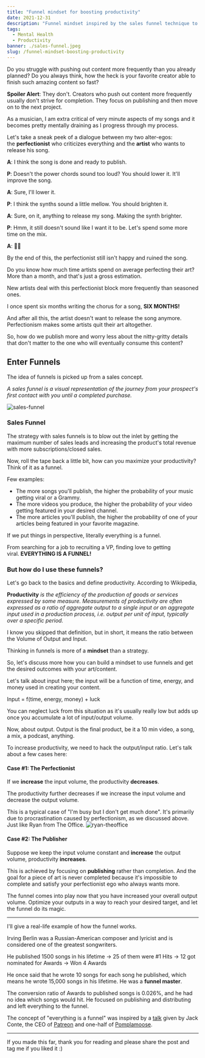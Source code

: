 ```yaml
---
title: "Funnel mindset for boosting productivity"
date: 2021-12-31
description: "Funnel mindset inspired by the sales funnel technique to push out more from your creative outlets"
tags:
  - Mental Health
  - Productivity
banner: ./sales-funnel.jpeg
slug: /funnel-mindset-boosting-productivity
---
```


Do you struggle with pushing out content more frequently than you already planned? Do you always think, how the heck is your favorite creator able to finish such amazing content so fast?

**Spoiler Alert**: They don't. Creators who push out content more frequently usually don't strive for completion. They focus on publishing and then move on to the next project.

As a musician, I am extra critical of very minute aspects of my songs and it becomes pretty mentally draining as I progress through my process.

Let's take a sneak peek of a dialogue between my two alter-egos: the **perfectionist** who criticizes everything and the **artist** who wants to release his song.

**A**: I think the song is done and ready to publish.

**P**: Doesn't the power chords sound too loud? You should lower it. It'll improve the song.

**A**: Sure, I'll lower it.

**P**: I think the synths sound a little mellow. You should brighten it.

**A**: Sure, on it, anything to release my song. Making the synth brighter.

**P**: Hmm, it still doesn't sound like I want it to be. Let's spend some more time on the mix.

**A**: 🤕😓

By the end of this, the perfectionist still isn't happy and ruined the song.

Do you know how much time artists spend on average perfecting their art? More than a month, and that's just a gross estimation.

New artists deal with this perfectionist block more frequently than seasoned ones.

I once spent six months writing the chorus for a song, **SIX MONTHS!**

And after all this, the artist doesn't want to release the song anymore. Perfectionism makes some artists quit their art altogether.

So, how do we publish more and worry less about the nitty-gritty details that don't matter to the one who will eventually consume this content?


## Enter Funnels


The idea of funnels is picked up from a sales concept.

*A sales funnel is a visual representation of the journey from your prospect's first contact with you until a completed purchase.*



<img src="./sales-funnel.jpeg" alt="sales-funnel"/>

### Sales Funnel

The strategy with sales funnels is to blow out the inlet by getting the maximum number of sales leads and increasing the product's total revenue with more subscriptions/closed sales.

Now, roll the tape back a little bit, how can you maximize your productivity? Think of it as a funnel.

Few examples:

-   The more songs you'll publish, the higher the probability of your music getting viral or a Grammy.
-   The more videos you produce, the higher the probability of your video getting featured in your desired channel.
-   The more articles you'll publish, the higher the probability of one of your articles being featured in your favorite magazine.

If we put things in perspective, literally everything is a funnel.

From searching for a job to recruiting a VP, finding love to getting viral. **EVERYTHING IS A FUNNEL!**


### But how do I use these funnels?

Let's go back to the basics and define productivity. According to Wikipedia,

**Productivity** *is the efficiency of the production of goods or services expressed by some measure. Measurements of productivity are often expressed as a ratio of aggregate output to a single input or an aggregate input used in a production process, i.e. output per unit of input, typically over a specific period.*

I know you skipped that definition, but in short, it means the ratio between the Volume of Output and Input.

Thinking in funnels is more of a **mindset** than a strategy.

So, let's discuss more how you can build a mindset to use funnels and get the desired outcomes with your art/content.

Let's talk about input here; the input will be a function of time, energy, and money used in creating your content.

Input = f(time, energy, money) + luck

You can neglect luck from this situation as it's usually really low but adds up once you accumulate a lot of input/output volume.

Now, about output. Output is the final product, be it a 10 min video, a song, a mix, a podcast, anything.

To increase productivity, we need to hack the output/input ratio. Let's talk about a few cases here:

#### **Case #1: The Perfectionist**

If we **increase** the input volume, the productivity **decreases**.

The productivity further decreases if we increase the input volume and decrease the output volume.

This is a typical case of "I'm busy but I don't get much done". It's primarily due to procrastination caused by perfectionism, as we discussed above. Just like Ryan from The Office.
<img src="./ryan-theoffice.jpeg" alt="ryan-theoffice"/>

#### **Case #2: The Publisher**

Suppose we keep the input volume constant and **increase** the output volume, productivity **increases**.

This is achieved by focusing on **publishing** rather than completion. And the goal for a piece of art is never completed because it's impossible to complete and satisfy your perfectionist ego who always wants more.

The funnel comes into play now that you have increased your overall output volume. Optimize your outputs in a way to reach your desired target, and let the funnel do its magic.

---

I'll give a real-life example of how the funnel works.

Irving Berlin was a Russian-American composer and lyricist and is considered one of the greatest songwriters.

He published 1500 songs in his lifetime -> 25 of them were #1 Hits -> 12 got nominated for Awards -> Won 4 Awards

He once said that he wrote 10 songs for each song he published, which means he wrote 15,000 songs in his lifetime. He was a **funnel master**.

The conversion ratio of Awards to published songs is 0.026%, and he had no idea which songs would hit. He focused on publishing and distributing and left everything to the funnel.

The concept of "everything is a funnel" was inspired by a [talk](https://www.youtube.com/watch?utm_campaign=Perpetual%20Braindump&utm_medium=email&utm_source=Revue%20newsletter&v=5EuWCFCgy58) given by Jack Conte, the CEO of [Patreon](http://patreon.com/?utm_campaign=Perpetual%20Braindump&utm_medium=email&utm_source=Revue%20newsletter) and one-half of [Pomplamoose](http://youtube.com/channel/UCSiPjfAJBgbFlIUsxOWpK0w?utm_campaign=Perpetual%20Braindump&utm_medium=email&utm_source=Revue%20newsletter).

---

If you made this far, thank you for reading and please share the post and tag me if you liked it :)

